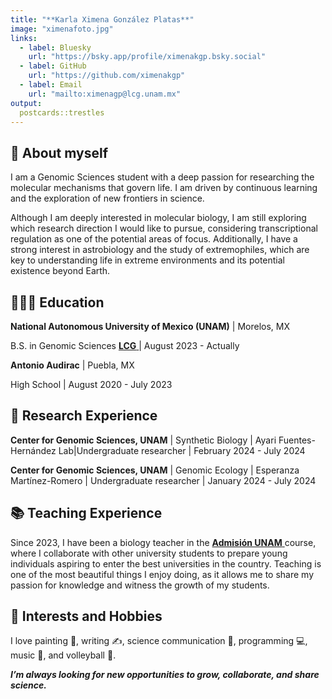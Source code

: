 ```yaml
---
title: "**Karla Ximena González Platas**"
image: "ximenafoto.jpg"
links:
  - label: Bluesky
    url: "https://bsky.app/profile/ximenakgp.bsky.social"
  - label: GitHub
    url: "https://github.com/ximenakgp"
  - label: Email
    url: "mailto:ximenagp@lcg.unam.mx"
output:
  postcards::trestles
---
```

 
## **💜 About myself**

I am a Genomic Sciences student with a deep passion for researching the molecular mechanisms that govern life. I am driven by continuous learning and the exploration of new frontiers in science.

Although I am deeply interested in molecular biology, I am still exploring which research direction I would like to pursue, considering transcriptional regulation as one of the potential areas of focus. Additionally, I have a strong interest in astrobiology and the study of extremophiles, which are key to understanding life in extreme environments and its potential existence beyond Earth.

## **👩🏻‍🎓 Education**

**National Autonomous University of Mexico (UNAM)** | Morelos, MX

B.S. in Genomic Sciences <a href="https://www.lcg.unam.mx/"><span sytle="color=#515897;"> **LCG** </span></a> | August 2023 - Actually

**Antonio Audirac** | Puebla, MX

High School | August 2020 - July 2023

## **🔬 Research Experience**

**Center for Genomic Sciences, UNAM** | Synthetic Biology | Ayari Fuentes- Hernández Lab|Undergraduate researcher | February 2024 - July 2024

**Center for Genomic Sciences, UNAM** | Genomic Ecology | Esperanza Martínez-Romero | Undergraduate researcher | January 2024 - July 2024

## **📚 Teaching Experience**

Since 2023, I have been a biology teacher in the <a href="https://www.facebook.com/AdmisionaUNAM/about"><span sytle="color:#515897;"> **Admisión UNAM** </span></a> course, where I collaborate with other university students to prepare young individuals aspiring to enter the best universities in the country. Teaching is one of the most beautiful things I enjoy doing, as it allows me to share my passion for knowledge and witness the growth of my students.

## **💌 Interests and Hobbies**

I love painting 🎨, writing ✍️, science communication 🔬, programming 💻, music 🎻, and volleyball 🏐.

***I'm always looking for new opportunities to grow, collaborate, and share science.*** 
